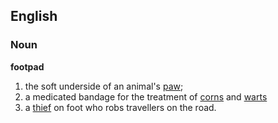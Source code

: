 ==English==
===Noun===
'''footpad'''
# the soft underside of an animal's [[paw]];
# a medicated bandage for the treatment of [[corn]]s and [[wart]]s
# a [[thief]] on foot who robs travellers on the road.
